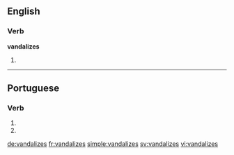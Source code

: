 ==English==

===Verb===
'''vandalizes'''

# {{third-person singular of|vandalize}}

----

==Portuguese==

===Verb===
{{pt-verb form}}

# {{pt-verb form of|vandalizar|ar|subjunctive|present|singular|second}}
# {{pt-verb form of|vandalizar|ar|imperative|negative|singular|second}}

[[de:vandalizes]]
[[fr:vandalizes]]
[[simple:vandalizes]]
[[sv:vandalizes]]
[[vi:vandalizes]]